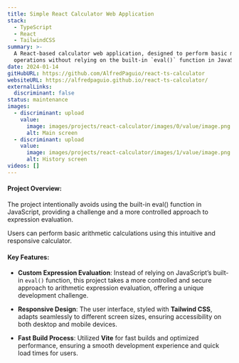 ```yaml
---
title: Simple React Calculator Web Application
stack:
  - TypeScript
  - React
  - TailwindCSS
summary: >-
  A React-based calculator web application, designed to perform basic math
  operations without relying on the built-in `eval()` function in JavaScript.
date: 2024-01-14
gitHubURL: https://github.com/AlfredPaguio/react-ts-calculator
websiteURL: https://alfredpaguio.github.io/react-ts-calculator/
externalLinks:
  discriminant: false
status: maintenance
images:
  - discriminant: upload
    value:
      image: images/projects/react-calculator/images/0/value/image.png
      alt: Main screen
  - discriminant: upload
    value:
      image: images/projects/react-calculator/images/1/value/image.png
      alt: History screen
videos: []
---
```

#### Project Overview:

The project intentionally avoids using the built-in eval() function in JavaScript, providing a challenge and a more controlled approach to expression evaluation.&#x20;

Users can perform basic arithmetic calculations using this intuitive and responsive calculator.

#### Key Features:

* **Custom Expression Evaluation**: Instead of relying on JavaScript’s built-in `eval()` function, this project takes a more controlled and secure approach to arithmetic expression evaluation, offering a unique development challenge.

* **Responsive Design**: The user interface, styled with **Tailwind CSS**, adapts seamlessly to different screen sizes, ensuring accessibility on both desktop and mobile devices.

* **Fast Build Process**: Utilized **Vite** for fast builds and optimized performance, ensuring a smooth development experience and quick load times for users.
